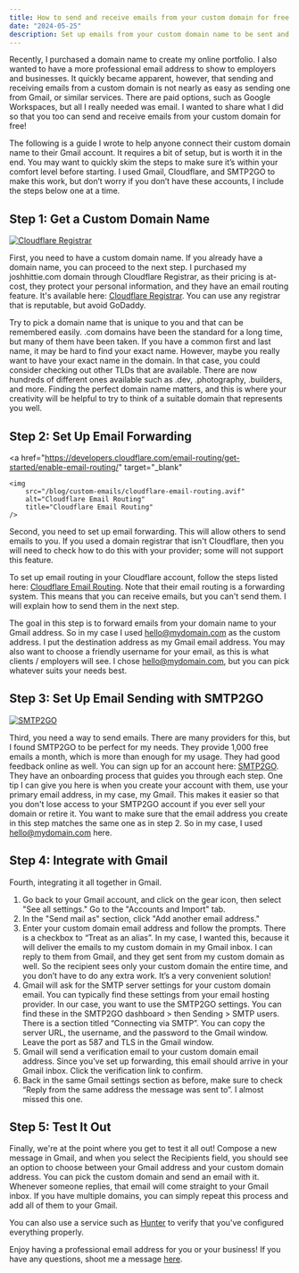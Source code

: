 ```yaml
---
title: How to send and receive emails from your custom domain for free
date: "2024-05-25"
description: Set up emails from your custom domain name to be sent and received to your Gmail inbox with Cloudflare and SMTP2GO for free
---
```


Recently, I purchased a domain name to create my online portfolio. I also wanted to have a more professional email address to show to employers and businesses. It quickly became apparent, however, that sending and receiving emails from a custom domain is not nearly as easy as sending one from Gmail, or similar services. There are paid options, such as Google Workspaces, but all I really needed was email. I wanted to share what I did so that you too can send and receive emails from your custom domain for free!

The following is a guide I wrote to help anyone connect their custom domain name to their Gmail account. It requires a bit of setup, but is worth it in the end. You may want to quickly skim the steps to make sure it’s within your comfort level before starting. I used Gmail, Cloudflare, and SMTP2GO to make this work, but don’t worry if you don’t have these accounts, I include the steps below one at a time.

## Step 1: Get a Custom Domain Name

<a href="https://www.cloudflare.com/products/registrar/" target="_blank">
    <img
        src="/blog/custom-emails/cloudflare-registrar.avif"
        alt="Cloudflare Registrar"
        title="Cloudflare Registrar"
    />
</a>

First, you need to have a custom domain name. If you already have a domain name, you can proceed to the next step. I purchased my joshhittie.com domain through Cloudflare Registrar, as their pricing is at-cost, they protect your personal information, and they have an email routing feature. It's available here: <a href="https://www.cloudflare.com/products/registrar/" target="_blank">Cloudflare Registrar</a>. You can use any registrar that is reputable, but avoid GoDaddy.

Try to pick a domain name that is unique to you and that can be remembered easily. .com domains have been the standard for a long time, but many of them have been taken. If you have a common first and last name, it may be hard to find your exact name. However, maybe you really want to have your exact name in the domain. In that case, you could consider checking out other TLDs that are available. There are now hundreds of different ones available such as .dev, .photography, .builders, and more. Finding the perfect domain name matters, and this is where your creativity will be helpful to try to think of a suitable domain that represents you well.

## Step 2: Set Up Email Forwarding

<a
    href="https://developers.cloudflare.com/email-routing/get-started/enable-email-routing/"
    target="_blank"
>
    <img
        src="/blog/custom-emails/cloudflare-email-routing.avif"
        alt="Cloudflare Email Routing"
        title="Cloudflare Email Routing"
    />
</a>

Second, you need to set up email forwarding. This will allow others to send emails to you. If you used a domain registrar that isn't Cloudflare, then you will need to check how to do this with your provider; some will not support this feature.

To set up email routing in your Cloudflare account, follow the steps listed here: <a href="https://developers.cloudflare.com/email-routing/get-started/enable-email-routing/" target="_blank">Cloudflare Email Routing</a>. Note that their email routing is a forwarding system. This means that you can receive emails, but you can't send them. I will explain how to send them in the next step.

The goal in this step is to forward emails from your domain name to your Gmail address. So in my case I used hello@mydomain.com as the custom address. I put the destination address as my Gmail email address. You may also want to choose a friendly username for your email, as this is what clients / employers will see. I chose hello@mydomain.com, but you can pick whatever suits your needs best.

## Step 3: Set Up Email Sending with SMTP2GO

<a href="https://www.smtp2go.com/" target="_blank">
    <img src="/blog/custom-emails/smtp2go.avif" alt="SMTP2GO" title="SMTP2GO" />
</a>

Third, you need a way to send emails. There are many providers for this, but I found SMTP2GO to be perfect for my needs. They provide 1,000 free emails a month, which is more than enough for my usage. They had good feedback online as well. You can sign up for an account here: <a href="https://www.smtp2go.com/" target="_blank">SMTP2GO</a>. They have an onboarding process that guides you through each step. One tip I can give you here is when you create your account with them, use your primary email address, in my case, my Gmail. This makes it easier so that you don't lose access to your SMTP2GO account if you ever sell your domain or retire it. You want to make sure that the email address you create in this step matches the same one as in step 2. So in my case, I used hello@mydomain.com here.

## Step 4: Integrate with Gmail

Fourth, integrating it all together in Gmail.

1. Go back to your Gmail account, and click on the gear icon, then select "See all settings." Go to the "Accounts and Import" tab.
2. In the "Send mail as" section, click "Add another email address."
3. Enter your custom domain email address and follow the prompts. There is a checkbox to “Treat as an alias”. In my case, I wanted this, because it will deliver the emails to my custom domain in my Gmail inbox. I can reply to them from Gmail, and they get sent from my custom domain as well. So the recipient sees only your custom domain the entire time, and you don’t have to do any extra work. It’s a very convenient solution!
4. Gmail will ask for the SMTP server settings for your custom domain email. You can typically find these settings from your email hosting provider. In our case, you want to use the SMTP2GO settings. You can find these in the SMTP2GO dashboard > then Sending > SMTP users. There is a section titled “Connecting via SMTP”. You can copy the server URL, the username, and the password to the Gmail window. Leave the port as 587 and TLS in the Gmail window.
5. Gmail will send a verification email to your custom domain email address. Since you’ve set up forwarding, this email should arrive in your Gmail inbox. Click the verification link to confirm.
6. Back in the same Gmail settings section as before, make sure to check “Reply from the same address the message was sent to”. I almost missed this one.

## Step 5: Test It Out

Finally, we're at the point where you get to test it all out! Compose a new message in Gmail, and when you select the Recipients field, you should see an option to choose between your Gmail address and your custom domain address. You can pick the custom domain and send an email with it. Whenever someone replies, that email will come straight to your Gmail inbox. If you have multiple domains, you can simply repeat this process and add all of them to your Gmail.

You can also use a service such as <a href="https://hunter.io/email-verifier" target="_blank">Hunter</a> to verify that you've configured everything properly.

Enjoy having a professional email address for you or your business! If you have any questions, shoot me a message <a href="/contact" target="_blank">here</a>.
